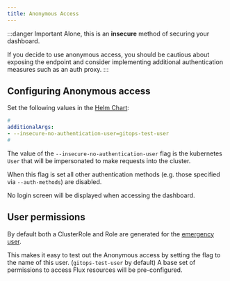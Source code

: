 ```yaml
---
title: Anonymous Access
---
```


:::danger Important
Alone, this is an **insecure** method of securing your dashboard.

If you decide to use anonymous access, you should be cautious about exposing the endpoint and consider implementing additional authentication measures such as an auth proxy.
:::

## Configuring Anonymous access

Set the following values in the [Helm Chart](../references/helm-reference.md):

```yaml
#
additionalArgs:
- --insecure-no-authentication-user=gitops-test-user
#
```

The value of the `--insecure-no-authentication-user` flag is the
kubernetes `User` that will be impersonated to make requests into the cluster.

When this flag is set all other authentication methods (e.g. those specified via `--auth-methods`) are disabled.

No login screen will be displayed when accessing the dashboard.

## User permissions

By default both a ClusterRole and Role are generated for the [emergency user](./emergency-user.mdx).

This makes it easy to test out the Anonymous access by setting the flag to the name of this user. (`gitops-test-user` by default)
A base set of permissions to access Flux resources will be pre-configured.

